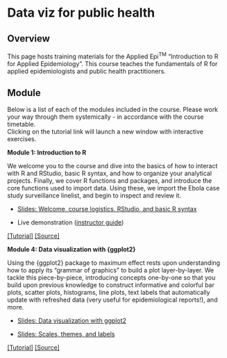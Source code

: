 
# Data viz for public health {} 

<!-- ======================================================= -->
## Overview {  }

This page hosts training materials for the Applied Epi^TM^ “Introduction to R for Applied Epidemiology”. 
This course teaches the fundamentals of R for applied epidemiologists and public health practitioners.


<!-- ======================================================= -->
## Module {  }  

Below is a list of each of the modules included in the course. Please work your way through them systemically - in accordance with the course timetable.  
Clicking on the tutorial link will launch a new window with interactive exercises. 


::: {.tutorial}
**Module 1: Introduction to R**

We welcome you to the course and dive into the basics of how to interact with R and RStudio, basic R syntax, and how to organize your analytical projects. Finally, we cover R functions and packages, and introduce the core functions used to import data. Using these, we import the Ebola case study surveillance linelist, and begin to inspect and review it.  

- [Slides: Welcome, course logistics, RStudio, and basic R syntax](https://appliedepi.github.io/intro_course/modules/module_1/slides/course_introduction/slides_course_introduction.html)  

- Live demonstration ([instructor guide](https://appliedepi.github.io/intro_course/modules/module_1/guides/rstudio_tour.html))  

[[Tutorial]](https://aspina.shinyapps.io/basics/) [[Source]](https://github.com/appliedepi/introexercises/tree/master/inst/tutorials/basics)
:::

::: {.tutorial}
**Module 4: Data visualization with {ggplot2}**

Using the {ggplot2} package to maximum effect rests upon understanding how to apply its "grammar of graphics" to build a plot layer-by-layer. We tackle this piece-by-piece, introducing concepts one-by-one so that you build upon previous knowledge to construct informative and colorful bar plots, scatter plots, histograms, line plots, text labels that automatically update with refreshed data (very useful for epidemiological reports!), and more.  

- [Slides: Data visualization with ggplot2](https://appliedepi.github.io/intro_course/modules/module_4/slides/slides_ggplot_basics/slides_ggplot_basics.html)  

- [Slides: Scales, themes, and labels](https://appliedepi.github.io/intro_course/modules/module_4/slides/slides_ggplot_scales_labels/slides_ggplot_scales_labels.html)  
  

[[Tutorial]]( https://aspina.shinyapps.io/ggplot_basics/) [[Source]](https://github.com/appliedepi/introexercises/tree/master/inst/tutorials/ggplot_basics)
:::
